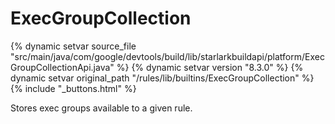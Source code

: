 <html devsite>
<head>
  <meta name="project_path" value="/_project.yaml">
  <meta name="book_path" value="/versions/8.3.0/_book.yaml">
</head>
<body>

<h1 class="page-title" id="modules.ExecGroupCollection">ExecGroupCollection</h1>

{% dynamic setvar source_file "src/main/java/com/google/devtools/build/lib/starlarkbuildapi/platform/ExecGroupCollectionApi.java" %}
{% dynamic setvar version "8.3.0" %}
{% dynamic setvar original_path "/rules/lib/builtins/ExecGroupCollection" %}
{% include "_buttons.html" %}
<!-- {% raw %} -->

Stores exec groups available to a given rule.



</body>
</html>

<!-- {% endraw %} -->
